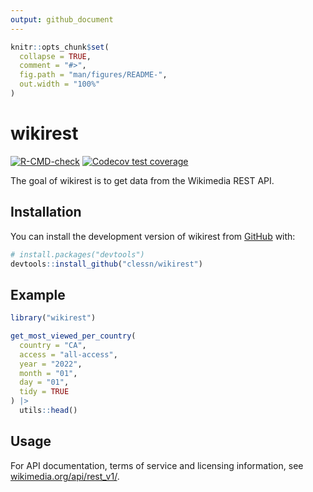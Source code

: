 ```yaml
---
output: github_document
---
```


<!-- README.md is generated from README.Rmd. Please edit that file -->

```r
knitr::opts_chunk$set(
  collapse = TRUE,
  comment = "#>",
  fig.path = "man/figures/README-",
  out.width = "100%"
)
```

# wikirest

<!-- badges: start -->
[![R-CMD-check](https://github.com/clessn/wikirest/actions/workflows/R-CMD-check.yaml/badge.svg)](https://github.com/clessn/wikirest/actions/workflows/R-CMD-check.yaml)
[![Codecov test coverage](https://codecov.io/gh/clessn/wikirest/branch/main/graph/badge.svg)](https://app.codecov.io/gh/clessn/wikirest?branch=main)
<!-- badges: end -->

The goal of wikirest is to get data from the Wikimedia REST API.

## Installation

You can install the development version of wikirest from [GitHub](https://github.com/) with:

``` r
# install.packages("devtools")
devtools::install_github("clessn/wikirest")
```

## Example

```r
library("wikirest")

get_most_viewed_per_country(
  country = "CA",
  access = "all-access",
  year = "2022",
  month = "01",
  day = "01",
  tidy = TRUE
) |>
  utils::head()
```

## Usage

For API documentation, terms of service and licensing information, see [wikimedia.org/api/rest_v1/](https://wikimedia.org/api/rest_v1/).
